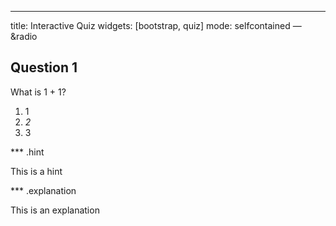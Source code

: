 ---
title: Interactive Quiz
widgets: [bootstrap, quiz]
mode: selfcontained
--- &radio

## Question 1

What is 1 + 1?

1. 1 
2. _2_
3. 3

*** .hint

This is a hint

*** .explanation

This is an explanation

